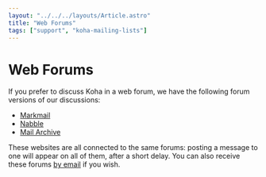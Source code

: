 ```yaml
---
layout: "../../../layouts/Article.astro"
title: "Web Forums"
tags: ["support", "koha-mailing-lists"]
---
```


# Web Forums

If you prefer to discuss Koha in a web forum, we have the following forum versions of our discussions:

- [Markmail](http://koha.markmail.org/search/?q=)
- [Nabble](http://koha.1045719.n5.nabble.com/)
- [Mail Archive](http://www.mail-archive.com/find.php?q=koha)

These websites are all connected to the same forums: posting a message to one will appear on all of them, after a short delay. You can also receive these forums [by email](/support/koha-mailing-lists/) if you wish.
